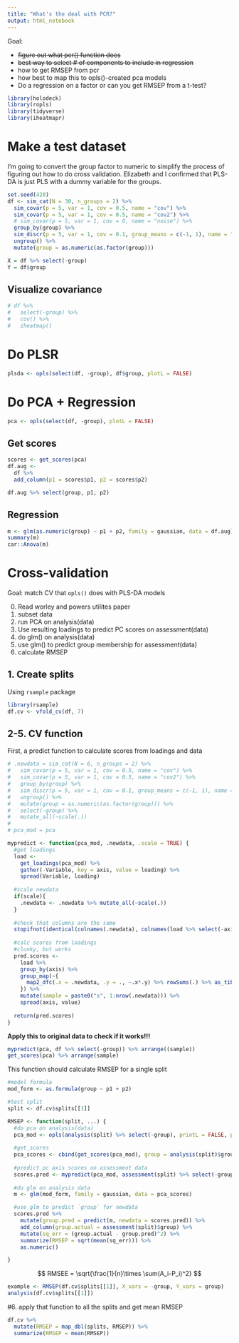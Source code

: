 ```yaml
---
title: "What's the deal with PCR?"
output: html_notebook
---
```


Goal:

- ~~figure out what pcr() function does~~
- ~~best way to select # of components to include in regression~~
- how to get RMSEP from pcr
- how best to map this to opls()-created pca models
- Do a regression on a factor or can you get RMSEP from a t-test?

```r
library(holodeck)
library(ropls)
library(tidyverse)
library(iheatmapr)
```

# Make a test dataset

I'm going to convert the group factor to numeric to simplify the process of figuring out how to do cross validation. Elizabeth and I confirmed that PLS-DA is just PLS with a dummy variable for the groups.

```r
set.seed(420)
df <- sim_cat(N = 30, n_groups = 2) %>% 
  sim_covar(p = 5, var = 1, cov = 0.5, name = "cov") %>% 
  sim_covar(p = 5, var = 1, cov = 0.5, name = "cov2") %>% 
  # sim_covar(p = 5, var = 1, cov = 0, name = "noise") %>% 
  group_by(group) %>% 
  sim_discr(p = 5, var = 1, cov = 0.1, group_means = c(-1, 1), name = "discr") %>% 
  ungroup() %>% 
  mutate(group = as.numeric(as.factor(group)))

X = df %>% select(-group)
Y = df$group
```

## Visualize covariance

```r
# df %>% 
#   select(-group) %>% 
#   cov() %>% 
#   iheatmap()
```


# Do PLSR

```r
plsda <- opls(select(df, -group), df$group, plotL = FALSE)
```


# Do PCA + Regression

```r
pca <- opls(select(df, -group), plotL = FALSE)
```




## Get scores

```r
scores <- get_scores(pca)
df.aug <-
  df %>% 
  add_column(p1 = scores$p1, p2 = scores$p2)

df.aug %>% select(group, p1, p2)
```

## Regression

```r
m <- glm(as.numeric(group) ~ p1 + p2, family = gaussian, data = df.aug)
summary(m)
car::Anova(m)
```


# Cross-validation

Goal: match CV that `opls()` does with PLS-DA models

0. Read worley and powers utilites paper
1. subset data
2. run PCA on analysis(data)
3. Use resulting loadings to predict PC scores on assessment(data)
4. do glm() on analysis(data)
5. use glm() to predict group membership for assessment(data)
6. calculate RMSEP

## 1. Create splits

Using `rsample` package

```r
library(rsample)
df.cv <- vfold_cv(df, 7)
```

## 2-5. CV function

First, a predict function to calculate scores from loadings and data

```r
# .newdata = sim_cat(N = 6, n_groups = 2) %>% 
#   sim_covar(p = 5, var = 1, cov = 0.5, name = "cov") %>% 
#   sim_covar(p = 5, var = 1, cov = 0.5, name = "cov2") %>% 
#   group_by(group) %>% 
#   sim_discr(p = 5, var = 1, cov = 0.1, group_means = c(-1, 1), name = "discr") %>% 
#   ungroup() %>% 
#   mutate(group = as.numeric(as.factor(group))) %>% 
#   select(-group) %>% 
#   mutate_all(~scale(.))
# 
# pca_mod = pca
```


```r
mypredict <- function(pca_mod, .newdata, .scale = TRUE) {
  #get loadings
  load <-
    get_loadings(pca_mod) %>%
    gather(-Variable, key = axis, value = loading) %>%
    spread(Variable, loading)
  
  #scale newdata
  if(scale){
    .newdata <- .newdata %>% mutate_all(~scale(.))
  }
  
  #check that columns are the same
  stopifnot(identical(colnames(.newdata), colnames(load %>% select(-axis))))
  
  #calc scores from loadings
  #clunky, but works
  pred.scores <-
    load %>% 
    group_by(axis) %>% 
    group_map(~{
      map2_dfc(.x = .newdata, .y = ., ~.x*.y) %>% rowSums(.) %>% as_tibble()
    }) %>% 
    mutate(sample = paste0("s", 1:nrow(.newdata))) %>% 
    spread(axis, value)
  
  return(pred.scores)
}
```

**Apply this to original data to check if it works!!!**

```r
mypredict(pca, df %>% select(-group)) %>% arrange((sample))
get_scores(pca) %>% arrange(sample)
```



This function should calculate RMSEP for a single split

```r
#model formula
mod_form <- as.formula(group ~ p1 + p2)

#test split
split <- df.cv$splits[[1]]

RMSEP <- function(split, ...) {
  #do pca on analysis(data)
  pca_mod <- opls(analysis(split) %>% select(-group), printL = FALSE, plotL = FALSE)
  
  #get_scores
  pca_scores <- cbind(get_scores(pca_mod), group = analysis(split)$group)
  
  #predict pc axis scores on assessment data
  scores.pred <- mypredict(pca_mod, assessment(split) %>% select(-group))
  
  #do glm on analysis data
  m <- glm(mod_form, family = gaussian, data = pca_scores)

  #use glm to predict `group` for newdata
  scores.pred %>% 
    mutate(group.pred = predict(m, newdata = scores.pred)) %>% 
    add_column(group.actual = assessment(split)$group) %>% 
    mutate(sq_err = (group.actual - group.pred)^2) %>% 
    summarize(RMSEP = sqrt(mean(sq_err))) %>% 
    as.numeric()

}

```

$$
RMSEE = \sqrt{\frac{1}{n}\times \sum(A_i-P_i)^2}
$$

```r
example <- RMSEP(df.cv$splits[[1]], X_vars = -group, Y_vars = group)
analysis(df.cv$splits[[1]])
```

#6. apply that function to all the splits and get mean RMSEP

```r
df.cv %>%
  mutate(RMSEP = map_dbl(splits, RMSEP)) %>% 
  summarize(RMSEP = mean(RMSEP))
```


